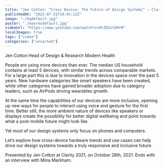 ```yaml
---
title: "Jen Cotton: “Cross Device: The Future of Design Systems” — Clarity 2021"
publishedAt: "2022-07-21T19:41:12Z"
image: "./hqdefault.jpg"
poster: "./maxresdefault.jpg"
videoUrl: "https://www.youtube.com/watch?v=0tZEbitbMrM"
localImages: true
tags: ["video"]
categories: ["unsorted"]
---
```


Jen Cotton Head of Design & Research Modern Health

People are using more devices than ever. The median US household contains at least 5 devices, with similar trends across comparable markets. For a large part this is due to innovation in the devices space over the past 5 years. New hardware categories like smart speakers have been created, while other categories have gained broader adoption due to category leaders, such as AirPods driving wearables growth.

At the same time the capabilities of our devices are more inclusive, opening up new ways for people to interact using voice and gesture for the first time. Better still, the more ambient nature of devices like speakers or displays create the possibility for better digital wellbeing and point towards what a post-mobile future might look like.

Yet most of our design systems only focus on phones and computers.

Let’s explore how cross-device hardware trends and use cases can help drive our design systems towards a truly responsive and inclusive future.

Presented by Jen Cotton at Clarity 2021, on October 28th, 2021. Ends with an interview with Mina Markham.
